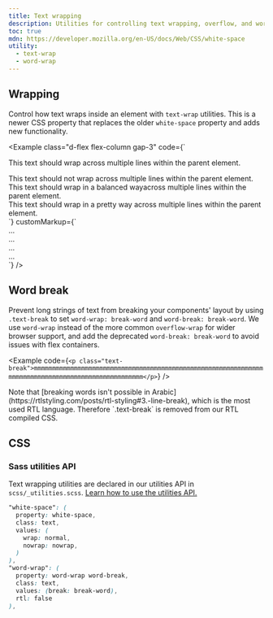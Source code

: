 ```yaml
---
title: Text wrapping
description: Utilities for controlling text wrapping, overflow, and word breaking behavior.
toc: true
mdn: https://developer.mozilla.org/en-US/docs/Web/CSS/white-space
utility:
  - text-wrap
  - word-wrap
---
```


## Wrapping

Control how text wraps inside an element with `text-wrap` utilities. This is a newer CSS property that replaces the older `white-space` property and adds new functionality.

<Example class="d-flex flex-column gap-3" code={`<div class="w-12 p-3 bg-subtle-accent text-wrap">
    This text should wrap across multiple lines within the parent element.
  </div>
  <div class="w-12 p-3 bg-subtle-accent text-nowrap">
    This text should not wrap across multiple lines within the parent element.
  </div>
  <div class="w-12 p-3 bg-subtle-accent text-balance">
    This text should wrap in a balanced wayacross multiple lines within the parent element.
  </div>
  <div class="w-12 p-3 bg-subtle-accent text-pretty">
    This text should wrap in a pretty way across multiple lines within the parent element.
  </div>`} customMarkup={`<div class="text-wrap">…</div>
  <div class="text-nowrap">…</div>
  <div class="text-balance">…</div>
  <div class="text-pretty">…</div>`} />

## Word break

Prevent long strings of text from breaking your components' layout by using `.text-break` to set `word-wrap: break-word` and `word-break: break-word`. We use `word-wrap` instead of the more common `overflow-wrap` for wider browser support, and add the deprecated `word-break: break-word` to avoid issues with flex containers.

<Example code={`<p class="text-break">mmmmmmmmmmmmmmmmmmmmmmmmmmmmmmmmmmmmmmmmmmmmmmmmmmmmmmmmmmmmmmmmmmmmmmmmmmmmmmmmmmmmmmmmmmmmmmmmmmmm</p>`} />

<Callout type="warning">
Note that [breaking words isn't possible in Arabic](https://rtlstyling.com/posts/rtl-styling#3.-line-break), which is the most used RTL language. Therefore `.text-break` is removed from our RTL compiled CSS.
</Callout>

## CSS

### Sass utilities API

Text wrapping utilities are declared in our utilities API in `scss/_utilities.scss`. [Learn how to use the utilities API.]([[docsref:/utilities/api#using-the-api]])

```scss
"white-space": (
  property: white-space,
  class: text,
  values: (
    wrap: normal,
    nowrap: nowrap,
  )
),
"word-wrap": (
  property: word-wrap word-break,
  class: text,
  values: (break: break-word),
  rtl: false
),
```
